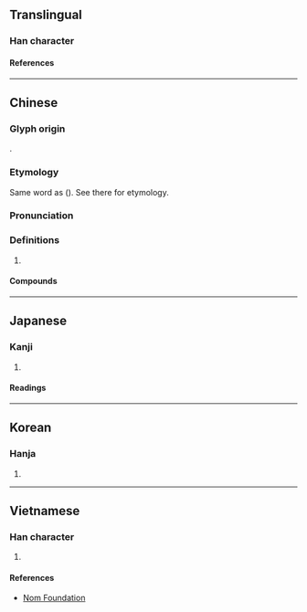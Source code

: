 {{also|嵩|崇}}
{{character info}}

==Translingual==

===Han character===
{{Han char|rn=46|rad=山|as=08|sn=11|four=22938|canj=UDCI|ids=⿱山松}}

====References====
{{Han ref|kx=0315.030|dkj=08209|dj=0615.230|hdz=10777.160|uh=5D27}}

----

==Chinese==
{{zh-forms}}

===Glyph origin===
{{Han etym}}
{{Han compound|山|松|c1=s|c2=p|t1=mountain|ls=psc}}.

===Etymology===
Same word as {{och-l|嵩}} ({{zh-ref|Schuessler, 2007}}). See there for etymology.

===Pronunciation===
{{zh-pron
|m=sōng
|c=sung1
|mc=y
|oc=y
|ma=
|cat=
}}

===Definitions===
{{zh-hanzi}}

# {{zh-alt-form|嵩}} <!-- Also used in names of people, to be distinguished from 嵩 -->

====Compounds====
{{zh-der|崧澤文化|崧生嶽降|崧高}}

----

==Japanese==

===Kanji===
{{ja-kanji|grade=|rs=山08}}

# {{rfdef|ja|sort=山08}}

====Readings====
{{ja-readings
|goon= しゅ
|kanon=しゅう
|kanyoon=すう
|kun=そばだ-つ
|nanori=たかし
}}

----

==Korean==

===Hanja===
{{ko-hanja|숭}}

# {{rfdef|ko|sort=山08}}

----

==Vietnamese==

===Han character===
{{vi-readings|rs=山08|reading=[[tung]], [[tuông]]}}

# {{rfdef|vi|sort=山08}}

====References====
* [http://nomfoundation.org/common/nom_details.php?codepoint=5d27 Nom Foundation]